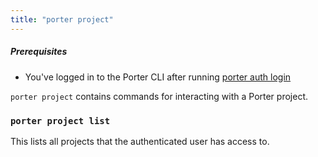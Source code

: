 ```yaml
---
title: "porter project"
---
```


##### Prerequisites

* You've logged in to the Porter CLI after running [porter auth login](/cli/command-reference/porter-auth)

  
`porter project` contains commands for interacting with a Porter project.

### `porter project list`[](#porter-project-list "Direct link to heading")

This lists all projects that the authenticated user has access to.